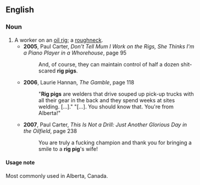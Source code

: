 ==English==
===Noun===
{{en-noun|sg=[[rig]] [[pig]]}}
# A worker on an [[oil rig]]; a [[roughneck]].
#*'''2005''', Paul Carter, ''Don't Tell Mum I Work on the Rigs, She Thinks I'm a Piano Player in a Whorehouse'', page 95
#*:And, of course, they can maintain control of half a dozen shit-scared '''rig pigs'''.
#*'''2006''', Laurie Hannan, ''The Gamble'', page 118
#*:"'''Rig pigs''' are welders that drive souped up pick-up trucks with all their gear in the back and they spend weeks at sites welding. [...]." "[...]. You should know that. You're from Alberta!"
#*'''2007''', Paul Carter, ''This Is Not a Drill: Just Another Glorious Day in the Oilfield'', page 238
#*:You are truly a fucking champion and thank you for bringing a smile to a '''rig pig''''s wife! 

====Usage note====
Most commonly used in Alberta, Canada.